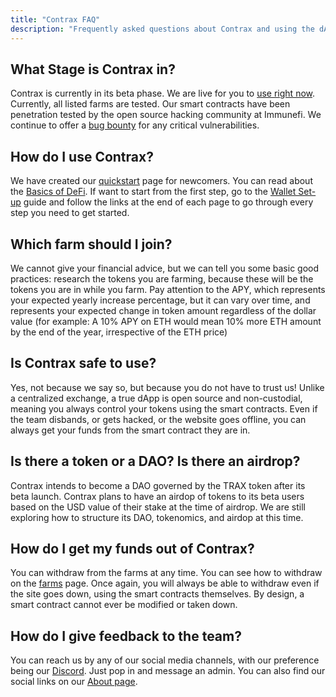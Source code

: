 ```yaml
---
title: "Contrax FAQ"
description: "Frequently asked questions about Contrax and using the dAp."
---
```


## What Stage is Contrax in?

Contrax is currently in its beta phase. We are live for you to [use right now](https://beta.contrax.finance). Currently, all listed farms are tested. Our smart contracts have been penetration tested by the open source hacking community at Immunefi. We continue to offer a [bug bounty](https://immunefi.com/bounty/contrax/) for any critical vulnerabilities.

## How do I use Contrax?

We have created our [quickstart](../start/quickstart) page for newcomers. You can read about the [Basics of DeFi](../info/defi). If want to start from the first step, go to the [Wallet Set-up](../start/wallet-setup) guide and follow the links at the end of each page to go through every step you need to get started.

## Which farm should I join?

We cannot give your financial advice, but we can tell you some basic good practices: research the tokens you are farming, because these will be the tokens you are in while you farm. Pay attention to the APY, which represents your expected yearly increase percentage, but it can vary over time, and represents your expected change in token amount regardless of the dollar value
(for example: A 10% APY on ETH would mean 10% more ETH amount by the end of the year, irrespective of the ETH price)

## Is Contrax safe to use?

Yes, not because we say so, but because you do not have to trust us! Unlike a centralized exchange, a true dApp is open source and non-custodial, meaning you always control your tokens using the smart contracts. Even if the team disbands, or gets hacked, or the website goes offline, you can always get your funds from the smart contract they are in.

## Is there a token or a DAO? Is there an airdrop?

Contrax intends to become a DAO governed by the TRAX token after its beta launch. Contrax plans to have an airdop of tokens to its beta users based on the USD value of their stake at the time of airdrop.
We are still exploring how to structure its DAO, tokenomics, and airdop at this time.

## How do I get my funds out of Contrax?

You can withdraw from the farms at any time. You can see how to withdraw on the [farms](../contrax-dapp/farms) page. Once again, you will always be able to withdraw even if the site goes down, using the smart contracts themselves. By design, a smart contract cannot ever be modified or taken down.

## How do I give feedback to the team?

You can reach us by any of our social media channels, with our preference being our [Discord](https://discord.gg/rDdvyeWAtt). Just pop in and message an admin. You can also find our social links on our [About page](https://contrax.finance/about).
